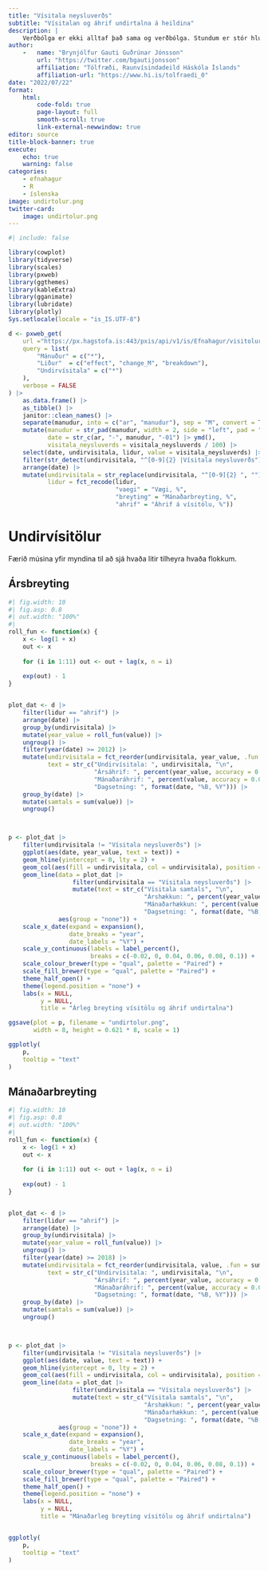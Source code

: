 ```yaml
---
title: "Vísitala neysluverðs"
subtitle: "Vísitalan og áhrif undirtalna á heildina"
description: | 
    Verðbólga er ekki alltaf það sama og verðbólga. Stundum er stór hluti af henni hækkun á húsnæðisverði, stundum ferðir og flutningar. Það er því gott að skoða undirvísitölurnar og áhrif þeirra á heildina.
author: 
    -   name: "Brynjólfur Gauti Guðrúnar Jónsson"
        url: "https://twitter.com/bgautijonsson"
        affiliation: "Tölfræði, Raunvísindadeild Háskóla Íslands"
        affiliation-url: "https://www.hi.is/tolfraedi_0"
date: "2022/07/22"
format: 
    html:
        code-fold: true
        page-layout: full
        smooth-scroll: true
        link-external-newwindow: true
editor: source
title-block-banner: true
execute:
    echo: true
    warning: false
categories:
    - efnahagur
    - R
    - íslenska
image: undirtolur.png
twitter-card:
    image: undirtolur.png
---
```


```r
#| include: false

library(cowplot)
library(tidyverse)
library(scales)
library(pxweb)
library(ggthemes)
library(kableExtra)
library(gganimate)
library(lubridate)
library(plotly)
Sys.setlocale(locale = "is_IS.UTF-8")
```


```r
d <- pxweb_get(
    url ="https://px.hagstofa.is:443/pxis/api/v1/is/Efnahagur/visitolur/1_vnv/2_undirvisitolur/VIS01301.px", 
    query = list(
        "Mánuður" = c("*"),
        "Liður"  = c("effect", "change_M", "breakdown"),
        "Undirvísitala" = c("*")
    ),
    verbose = FALSE
) |> 
    as.data.frame() |> 
    as_tibble() |> 
    janitor::clean_names() |> 
    separate(manudur, into = c("ar", "manudur"), sep = "M", convert = T) |> 
    mutate(manudur = str_pad(manudur, width = 2, side = "left", pad = "0"),
           date = str_c(ar, "-", manudur, "-01") |> ymd(),
           visitala_neysluverds = visitala_neysluverds / 100) |> 
    select(date, undirvisitala, lidur, value = visitala_neysluverds) |> 
    filter(str_detect(undirvisitala, "^[0-9]{2} |Vísitala neysluverðs")) |>
    arrange(date) |> 
    mutate(undirvisitala = str_replace(undirvisitala, "^[0-9]{2} ", ""),
           lidur = fct_recode(lidur,
                              "vaegi" = "Vægi, %",
                              "breyting" = "Mánaðarbreyting, %",
                              "ahrif" = "Áhrif á vísitölu, %"))
```

# Undirvísitölur

Færið músina yfir myndina til að sjá hvaða litir tilheyra hvaða flokkum.

:::{.panel-tabset}

## Ársbreyting

```r
#| fig.width: 10
#| fig.asp: 0.8
#| out.width: "100%"
#| 
roll_fun <- function(x) {
    x <- log(1 + x)
    out <- x
    
    for (i in 1:11) out <- out + lag(x, n = i)
    
    exp(out) - 1
}


plot_dat <- d |> 
    filter(lidur == "ahrif") |> 
    arrange(date) |> 
    group_by(undirvisitala) |> 
    mutate(year_value = roll_fun(value)) |> 
    ungroup() |> 
    filter(year(date) >= 2012) |> 
    mutate(undirvisitala = fct_reorder(undirvisitala, year_value, .fun = sum),
           text = str_c("Undirvísitala: ", undirvisitala, "\n",
                        "Ársáhrif: ", percent(year_value, accuracy = 0.01), "\n",
                        "Mánaðaráhrif: ", percent(value, accuracy = 0.01), "\n",
                        "Dagsetning: ", format(date, "%B, %Y"))) |> 
    group_by(date) |> 
    mutate(samtals = sum(value)) |> 
    ungroup()



p <- plot_dat |> 
    filter(undirvisitala != "Vísitala neysluverðs") |> 
    ggplot(aes(date, year_value, text = text)) +
    geom_hline(yintercept = 0, lty = 2) +
    geom_col(aes(fill = undirvisitala, col = undirvisitala), position = "stack", width = 30) +
    geom_line(data = plot_dat |> 
                  filter(undirvisitala == "Vísitala neysluverðs") |> 
                  mutate(text = str_c("Vísitala samtals", "\n",
                                      "Árshækkun: ", percent(year_value, accuracy = 0.01), "\n",
                                      "Mánaðarhækkun: ", percent(value, accuracy = 0.01), "\n",
                                      "Dagsetning: ", format(date, "%B, %Y"))), 
              aes(group = "none")) +
    scale_x_date(expand = expansion(),
                 date_breaks = "year",
                 date_labels = "%Y") +
    scale_y_continuous(labels = label_percent(),
                       breaks = c(-0.02, 0, 0.04, 0.06, 0.08, 0.1)) +
    scale_colour_brewer(type = "qual", palette = "Paired") +
    scale_fill_brewer(type = "qual", palette = "Paired") +
    theme_half_open() +
    theme(legend.position = "none") +
    labs(x = NULL,
         y = NULL,
         title = "Árleg breyting vísitölu og áhrif undirtalna")

ggsave(plot = p, filename = "undirtolur.png",
       width = 8, height = 0.621 * 8, scale = 1)

ggplotly(
    p,
    tooltip = "text"
)
```

## Mánaðarbreyting

```r
#| fig.width: 10
#| fig.asp: 0.8
#| out.width: "100%"
#| 
roll_fun <- function(x) {
    x <- log(1 + x)
    out <- x
    
    for (i in 1:11) out <- out + lag(x, n = i)
    
    exp(out) - 1
}


plot_dat <- d |> 
    filter(lidur == "ahrif") |> 
    arrange(date) |> 
    group_by(undirvisitala) |> 
    mutate(year_value = roll_fun(value)) |> 
    ungroup() |> 
    filter(year(date) >= 2018) |> 
    mutate(undirvisitala = fct_reorder(undirvisitala, value, .fun = sum),
           text = str_c("Undirvísitala: ", undirvisitala, "\n",
                        "Ársáhrif: ", percent(year_value, accuracy = 0.01), "\n",
                        "Mánaðaráhrif: ", percent(value, accuracy = 0.01), "\n",
                        "Dagsetning: ", format(date, "%B, %Y"))) |> 
    group_by(date) |> 
    mutate(samtals = sum(value)) |> 
    ungroup()



p <- plot_dat |> 
    filter(undirvisitala != "Vísitala neysluverðs") |> 
    ggplot(aes(date, value, text = text)) +
    geom_hline(yintercept = 0, lty = 2) +
    geom_col(aes(fill = undirvisitala, col = undirvisitala), position = "stack", width = 30) +
    geom_line(data = plot_dat |> 
                  filter(undirvisitala == "Vísitala neysluverðs") |> 
                  mutate(text = str_c("Vísitala samtals", "\n",
                                      "Árshækkun: ", percent(year_value, accuracy = 0.01), "\n",
                                      "Mánaðarhækkun: ", percent(value, accuracy = 0.01), "\n",
                                      "Dagsetning: ", format(date, "%B, %Y"))), 
              aes(group = "none")) +
    scale_x_date(expand = expansion(),
                 date_breaks = "year",
                 date_labels = "%Y") +
    scale_y_continuous(labels = label_percent(),
                       breaks = c(-0.02, 0, 0.04, 0.06, 0.08, 0.1)) +
    scale_colour_brewer(type = "qual", palette = "Paired") +
    scale_fill_brewer(type = "qual", palette = "Paired") +
    theme_half_open() +
    theme(legend.position = "none") +
    labs(x = NULL,
         y = NULL,
         title = "Mánaðarleg breyting vísitölu og áhrif undirtalna")


ggplotly(
    p,
    tooltip = "text"
)
```

:::